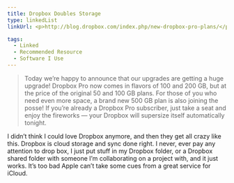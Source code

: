 ```yaml
---
title: Dropbox Doubles Storage
type: linkedList
linkUrl: <p>http://blog.dropbox.com/index.php/new-dropbox-pro-plans/</p>

tags:
  - Linked
  - Recommended Resource
  - Software I Use
---
```


> Today we’re happy to announce that our upgrades are getting a huge upgrade! Dropbox Pro now comes in flavors of 100 and 200 GB, but at the price of the original 50 and 100 GB plans. For those of you who need even more space, a brand new 500 GB plan is also joining the posse! If you’re already a Dropbox Pro subscriber, just take a seat and enjoy the fireworks — your Dropbox will supersize itself automatically tonight.

I didn’t think I could love Dropbox anymore, and then they get all crazy like this. Dropbox is cloud storage and sync done right. I never, ever pay any attention to drop box, I just put stuff in my Dropbox folder, or a Dropbox shared folder with someone I’m collaborating on a project with, and it just works. It’s too bad Apple can’t take some cues from a great service for iCloud.

